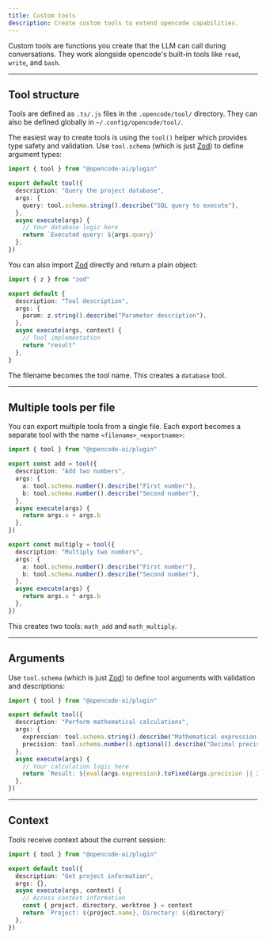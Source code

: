 ```yaml
---
title: Custom tools
description: Create custom tools to extend opencode capabilities.
---
```


Custom tools are functions you create that the LLM can call during conversations. They work alongside opencode's built-in tools like `read`, `write`, and `bash`.

---

## Tool structure

Tools are defined as `.ts/.js` files in the `.opencode/tool/` directory. They
can also be defined globally in `~/.config/opencode/tool/`.

The easiest way to create tools is using the `tool()` helper which provides type safety and validation. Use `tool.schema` (which is just [Zod](https://zod.dev)) to define argument types:

```ts title=".opencode/tool/database.ts"
import { tool } from "@opencode-ai/plugin"

export default tool({
  description: "Query the project database",
  args: {
    query: tool.schema.string().describe("SQL query to execute"),
  },
  async execute(args) {
    // Your database logic here
    return `Executed query: ${args.query}`
  },
})
```

You can also import [Zod](https://zod.dev) directly and return a plain object:

```ts
import { z } from "zod"

export default {
  description: "Tool description",
  args: {
    param: z.string().describe("Parameter description"),
  },
  async execute(args, context) {
    // Tool implementation
    return "result"
  },
}
```
The filename becomes the tool name. This creates a `database` tool.

---

## Multiple tools per file

You can export multiple tools from a single file. Each export becomes a separate tool with the name `<filename>_<exportname>`:

```ts title=".opencode/tool/math.ts"
import { tool } from "@opencode-ai/plugin"

export const add = tool({
  description: "Add two numbers",
  args: {
    a: tool.schema.number().describe("First number"),
    b: tool.schema.number().describe("Second number"),
  },
  async execute(args) {
    return args.a + args.b
  },
})

export const multiply = tool({
  description: "Multiply two numbers",
  args: {
    a: tool.schema.number().describe("First number"),
    b: tool.schema.number().describe("Second number"),
  },
  async execute(args) {
    return args.a * args.b
  },
})
```

This creates two tools: `math_add` and `math_multiply`.

---

## Arguments

Use `tool.schema` (which is just [Zod](https://zod.dev)) to define tool arguments with validation and descriptions:

```ts title=".opencode/tool/calculator.ts"
import { tool } from "@opencode-ai/plugin"

export default tool({
  description: "Perform mathematical calculations",
  args: {
    expression: tool.schema.string().describe("Mathematical expression to evaluate"),
    precision: tool.schema.number().optional().describe("Decimal precision"),
  },
  async execute(args) {
    // Your calculation logic here
    return `Result: ${eval(args.expression).toFixed(args.precision || 2)}`
  },
})
```

---

## Context

Tools receive context about the current session:

```ts title=".opencode/tool/project.ts"
import { tool } from "@opencode-ai/plugin"

export default tool({
  description: "Get project information",
  args: {},
  async execute(args, context) {
    // Access context information
    const { project, directory, worktree } = context
    return `Project: ${project.name}, Directory: ${directory}`
  },
})
```




